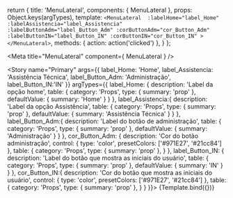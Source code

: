 
  return {
    title: 'MenuLateral',
    components: { MenuLateral },
    props: Object.keys(argTypes),
    template: `
      <MenuLateral 
        :labelHome="label_Home"
        :labelAssistencia="label_Assistencia"
        :labelButtonAdm="label_Button_Adm"
        :corButtonAdm="cor_Button_Adm"
        :labelButtonIN="label_Button_IN"
        :corButtonIN="cor_Button_IN"
      >
      </MenuLateral>
    `,
    methods: { action: action('clicked') },
  }
};

<Meta 
  title="MenuLateral" 
  component={ MenuLateral }
/>

<Story 
  name="Primary"
  args={{
    label_Home: 'Home',
    label_Assistencia: 'Assistência Técnica',
    label_Button_Adm: 'Administração',
    label_Button_IN:'IN'
  }}
  argTypes={{
    label_Home: {
      description: 'Label da opção home',
      table: {
        category: 'Props',
        type: { summary: 'prop' },
        defaultValue: {
          summary: 'Home'
        }
      }
    },
    label_Assistencia:{
      description: 'Label da opção Assistência',
      table: {
        category: 'Props',
        type: { summary: 'prop' },
        defaultValue: {
          summary: 'Assistência Técnica' 
        }
      }
    },
    label_Button_Adm:{
      description: 'Label do botão de administração',
      table: {
        category: 'Props',
        type: { summary: 'prop' },
        defaultValue: {
          summary: 'Administração' 
        }
      }
    },
    cor_Button_Adm: {
      description: 'Cor do botão administração',
      control: {
        type: 'color',
        presetColors: ['#971E27', '#21cc84']
      },
      table: {
        category: 'Props',
        type: { summary: 'prop' },
      }
    },
    label_Button_IN: {
      description: 'Label do botão que mostra as iniciais do usuário',
      table: {
        category: 'Props',
        type: { summary: 'prop' },
        defaultValue: {
          summary: 'IN'
        }
      }
    },
    cor_Button_IN:{
      description: 'Cor do botão que mostra as iniciais do usuário',
      control: {
        type: 'color',
        presetColors: ['#971E27', '#21cc84']
      },
      table: {
        category: 'Props',
        type: { summary: 'prop' },
      }
    }
  }}>
  {Template.bind({})}
</Story>